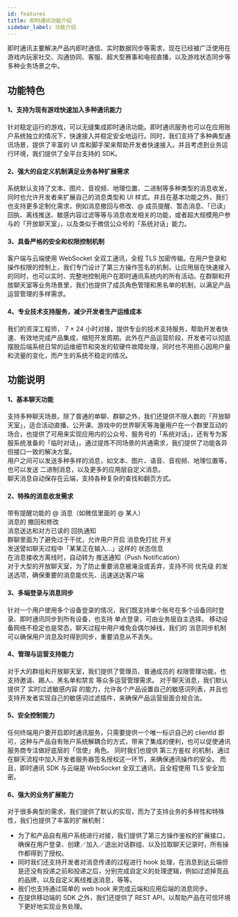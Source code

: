 ```yaml
---
id: features
title: 即时通讯功能介绍
sidebar_label: 功能介绍
---
```


即时通讯主要解决产品内即时通信、实时数据同步等需求，现在已经被广泛使用在游戏内玩家社交、沟通协同、客服、超大型赛事和电视直播，以及游戏状态同步等多种业务场景之中。

## 功能特色

#### 1、支持为现有游戏快速加入多种通讯能力

针对稳定运行的游戏，可以无缝集成即时通讯功能。即时通讯服务也可以在应用账户系统独立的情况下，快速接入并稳定安全地运行。同时，我们支持了多种典型通讯场景，提供了丰富的 UI 库和脚手架来帮助开发者快速接入。并且考虑到业务运行环境，我们提供了全平台支持的 SDK。

#### 2、强大的自定义机制满足业务各种扩展需求

系统默认支持了文本、图片、音视频、地理位置、二进制等多种类型的消息收发，同时也允许开发者来扩展自己的消息类型和 UI 样式。并且在基本功能之外，我们也支持更多定制化需求，例如消息撤回与修改、@ 成员提醒、暂态消息、「已读」回执、离线推送、敏感内容过滤等等与消息收发相关的功能，或者超大规模用户参与的「开放聊天室」，以及类似于微信公众号的「系统对话」能力。

#### 3、具备严格的安全和权限控制机制

客户端与云端使用 WebSocket 全双工通讯，全程 TLS 加密传输。在用户登录和操作权限的控制上，我们专门设计了第三方操作签名的机制，让应用层在快速接入的同时，也可以实时、完整地控制用户在即时通讯系统内的所有活动。在群聊和开放聊天室等业务场景里，我们也提供了成员角色管理和黑名单的机制，以满足产品运营管理的多样需求。

#### 4、专业技术支持服务，减少开发者生产运维成本

我们的资深工程师， 7 × 24 小时对接，提供专业的技术支持服务，帮助开发者快速、有效地完成产品集成，缩短开发周期。此外在产品运营阶段，开发者可以彻底摆脱后端系统日常的运维细节和突发的软硬件故障处理，同时也不用担心因用户量和流量的变化，而产生的系统不稳定的情况。

## 功能说明

#### 1、基本聊天功能

支持多种聊天场景。除了普通的单聊、群聊之外，我们还提供不限人数的「开放聊天室」，适合活动直播、公开课、游戏中的世界聊天等海量用户在一个群里互动的场合，也提供了可用来实现应用内的公众号、服务号的「系统对话」，还有专为客服系统准备的「临时对话」。通过提炼不同场景的共通需求，我们提供了功能各异但接口一致的解决方案。  
用户之间可以发送多种多样的消息，如文本、图片、语音、音视频、地理位置等，也可以发送 二进制消息，以及更多的应用层自定义消息。  
聊天消息自动保存在云端，支持各种复杂的查找和翻页方式。

#### 2、特殊的消息收发需求

带有提醒功能的 @ 消息（如微信里面的 @ 某人）  
消息的 撤回和修改  
消息送达和对方已读的 回执通知  
群聊里面为了避免过于干扰，允许用户开启 消息免打扰 开关  
发送譬如聊天过程中「某某正在输入…」这样的 状态信息  
在消息接收方离线时，自动转为 推送通知（Push Notification）  
对于大型的开放聊天室，为了防止重要消息被淹没或丢弃，支持不同 优先级 的发送选项，确保重要的消息能优先、迅速送达客户端

#### 3、多端登录与消息同步

针对一个用户使用多个设备登录的情况，我们既支持单个账号在多个设备同时登录、即时通讯同步到所有设备，也支持 单点登录，可由业务层自主选择。 移动设备网络不稳定也是常态，聊天过程中用户难免会偶尔掉线，我们的 消息同步机制 可以确保用户消息及时得到同步，重要消息从不丢失。

#### 4、管理与运营支持能力

对于大的群组和开放聊天室，我们提供了管理员、普通成员的 权限管理功能，也支持邀请、踢人、黑名单和禁言 等众多运营管理需求。 对于聊天消息，我们默认提供了 实时过滤敏感内容 的能力，允许各个产品设置自己的敏感词列表，并且也支持开发者实现自己的敏感词过滤插件，来确保产品运营层面合规合法。

#### 5、安全控制能力

任何终端用户要开启即时通讯服务，只需要提供一个唯一标识自己的 clientId 即可，这种与产品自有账户系统解耦合的方式，带来了集成的便利，也可以促使通讯服务商专注做好底层的「信使」角色。 同时我们也提供 第三方鉴权 的机制，通过在聊天流程中加入开发者服务器签名授权这一环节，来确保通讯操作的安全。 而且，即时通讯 SDK 与云端是 WebSocket 全双工通讯，且全程使用 TLS 安全加密。

#### 6、强大的业务扩展能力

对于很多典型的需求，我们提供了默认的实现，而为了支持业务的多样性和特殊性，我们也提供了丰富的扩展机制：

- 为了和产品自有用户系统进行对接，我们提供了第三方操作鉴权的扩展接口，确保在用户登录、创建／加入／退出对话群组、以及拉取聊天记录时，所有操作都得到了授权。
- 同时我们还支持开发者对消息传递的过程进行 hook 处理，在消息到达云端但是还没有投递之前和投递之后，分别完成自定义的处理逻辑，例如过滤掉竞品的品牌，以及自定义离线推送消息，等等。
- 我们也支持通过简单的 web hook 来完成云端和应用后端的消息同步。
- 在提供移动端的 SDK 之外，我们还提供了 REST API，以帮助产品在可信环境下更好地实现业务处理。
